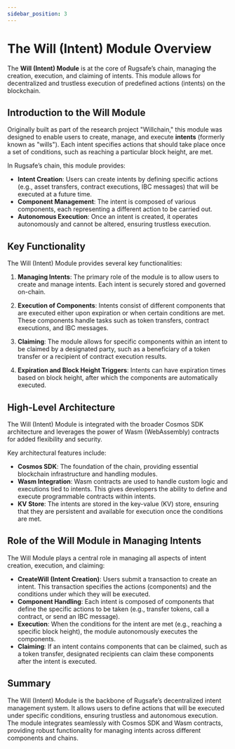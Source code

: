 ```yaml
---
sidebar_position: 3
---
```


# The Will (Intent) Module Overview

The **Will (Intent) Module** is at the core of Rugsafe’s chain, managing the creation, execution, and claiming of intents. This module allows for decentralized and trustless execution of predefined actions (intents) on the blockchain.

## Introduction to the Will Module

Originally built as part of the research project "Willchain," this module was designed to enable users to create, manage, and execute **intents** (formerly known as "wills"). Each intent specifies actions that should take place once a set of conditions, such as reaching a particular block height, are met. 

In Rugsafe’s chain, this module provides:
- **Intent Creation**: Users can create intents by defining specific actions (e.g., asset transfers, contract executions, IBC messages) that will be executed at a future time.
- **Component Management**: The intent is composed of various components, each representing a different action to be carried out.
- **Autonomous Execution**: Once an intent is created, it operates autonomously and cannot be altered, ensuring trustless execution.

## Key Functionality

The Will (Intent) Module provides several key functionalities:

1. **Managing Intents**: The primary role of the module is to allow users to create and manage intents. Each intent is securely stored and governed on-chain.
   
2. **Execution of Components**: Intents consist of different components that are executed either upon expiration or when certain conditions are met. These components handle tasks such as token transfers, contract executions, and IBC messages.

3. **Claiming**: The module allows for specific components within an intent to be claimed by a designated party, such as a beneficiary of a token transfer or a recipient of contract execution results.

4. **Expiration and Block Height Triggers**: Intents can have expiration times based on block height, after which the components are automatically executed.

## High-Level Architecture

The Will (Intent) Module is integrated with the broader Cosmos SDK architecture and leverages the power of Wasm (WebAssembly) contracts for added flexibility and security. 

Key architectural features include:
- **Cosmos SDK**: The foundation of the chain, providing essential blockchain infrastructure and handling modules.
- **Wasm Integration**: Wasm contracts are used to handle custom logic and executions tied to intents. This gives developers the ability to define and execute programmable contracts within intents.
- **KV Store**: The intents are stored in the key-value (KV) store, ensuring that they are persistent and available for execution once the conditions are met.

## Role of the Will Module in Managing Intents

The Will Module plays a central role in managing all aspects of intent creation, execution, and claiming:

- **CreateWill (Intent Creation)**: Users submit a transaction to create an intent. This transaction specifies the actions (components) and the conditions under which they will be executed.
- **Component Handling**: Each intent is composed of components that define the specific actions to be taken (e.g., transfer tokens, call a contract, or send an IBC message).
- **Execution**: When the conditions for the intent are met (e.g., reaching a specific block height), the module autonomously executes the components.
- **Claiming**: If an intent contains components that can be claimed, such as a token transfer, designated recipients can claim these components after the intent is executed.

## Summary

The Will (Intent) Module is the backbone of Rugsafe’s decentralized intent management system. It allows users to define actions that will be executed under specific conditions, ensuring trustless and autonomous execution. The module integrates seamlessly with Cosmos SDK and Wasm contracts, providing robust functionality for managing intents across different components and chains.

